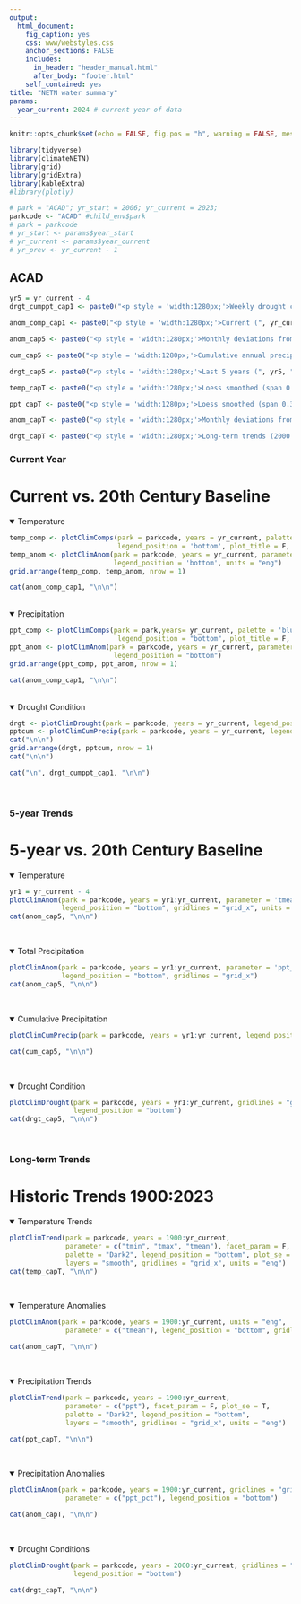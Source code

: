 ```yaml
---
output: 
  html_document:
    fig_caption: yes
    css: www/webstyles.css
    anchor_sections: FALSE
    includes: 
      in_header: "header_manual.html" 
      after_body: "footer.html"
    self_contained: yes
title: "NETN water summary"
params:
  year_current: 2024 # current year of data
---
```


```r
knitr::opts_chunk$set(echo = FALSE, fig.pos = "h", warning = FALSE, message = FALSE)
```

```r
library(tidyverse)
library(climateNETN)
library(grid)
library(gridExtra)
library(kableExtra)
#library(plotly)
```
```r
# park = "ACAD"; yr_start = 2006; yr_current = 2023;
parkcode <- "ACAD" #child_env$park
# park = parkcode
# yr_start <- params$year_start
# yr_current <- params$year_current
# yr_prev <- yr_current - 1
```

## ACAD {.tabset}
```r
yr5 = yr_current - 4
drgt_cumppt_cap1 <- paste0("<p style = 'width:1280px;'>Weekly drought condition for ", yr_current, " based on proportion of a park's predominant county in each drought level using the <a href='https://droughtmonitor.unl.edu/'>U.S. Drought Monitor</a> (left). Cumulative annual precipitation in ", yr_current, " by month compared to the 20th century baseline (right). Total monthly precipitation data are derived from  <a href='https://www.ncei.noaa.gov/access/metadata/landing-page/bin/iso?id=gov.noaa.ncdc:C00332'>NOAA monthly NClimGrid gridded climate data</a> extracted for a given park's geographic centroid.</p>") 

anom_comp_cap1 <- paste0("<p style = 'width:1280px;'>Current (", yr_current, ") monthly climate data (solid) with historic baselines (dashed; left). Monthly deviations from historic baselines in ", yr_current, " with positive (red) bars indicating above average deviations, and negative (blue) bars indicating below average deviations (right). Historic baselines are based on <a href='https://www.ncei.noaa.gov/products/land-based-station/us-climate-normals'>NOAA 20th century normals</a> for a given park's geographic centroid. Current monthly data are derived from <a href='https://www.ncei.noaa.gov/access/metadata/landing-page/bin/iso?id=gov.noaa.ncdc:C00332'>NOAA NClimGrid </a> gridded climate dataset extracted for a given park's geographic centroid.</p>") 

anom_cap5 <- paste0("<p style = 'width:1280px;'>Monthly deviations from historic baselines for past 5 years (", yr5, ":", yr_current, ") with positive (red) bars, indicated above average deviations, and negative (blue) bars indicating below average deviations. Historic baselines are based on <a href='https://www.ncei.noaa.gov/products/land-based-station/us-climate-normals'>NOAA 20th century normals</a> for a given park's geographic centroid. 5-year  (", yr5, ":", yr_current, ") monthly data are derived from <a href='https://www.ncei.noaa.gov/access/metadata/landing-page/bin/iso?id=gov.noaa.ncdc:C00332'>NOAA NClimGrid </a> gridded climate dataset extracted for a given park's geographic centroid.</p>")

cum_cap5 <- paste0("<p style = 'width:1280px;'>Cumulative annual precipitation by month for past 5 years (", yr5, ":", yr_current, " ) compared to the 20th century baseline. Total monthly precipitation data are derived from  <a href='https://www.ncei.noaa.gov/access/metadata/landing-page/bin/iso?id=gov.noaa.ncdc:C00332'>NOAA monthly NClimGrid gridded climate data</a> extracted for a given park's geographic centroid.</p>")

drgt_cap5 <- paste0("<p style = 'width:1280px;'>Last 5 years (", yr5, ":", yr_current, ") of weekly drought condition based on proportion of a park's predominant county by drought level using the <a href='https://droughtmonitor.unl.edu/'>U.S. Drought Monitor</a>.</p>") 

temp_capT <- paste0("<p style = 'width:1280px;'>Loess smoothed (span 0.3) minimum, maximum, and average temperature trends from 1900 to ", yr_current, " by month derived from <a href='https://www.ncei.noaa.gov/access/metadata/landing-page/bin/iso?id=gov.noaa.ncdc:C00332'>NOAA NClimGrid </a> gridded climate dataset extracted for a given park's geographic centroid.</p>")

ppt_capT <- paste0("<p style = 'width:1280px;'>Loess smoothed (span 0.3) total precipitation trends by month from 1900 to ", yr_current, " derived from <a href='https://www.ncei.noaa.gov/access/metadata/landing-page/bin/iso?id=gov.noaa.ncdc:C00332'>NOAA NClimGrid </a> gridded climate dataset extracted for a given park's geographic centroid.</p>")

anom_capT <- paste0("<p style = 'width:1280px;'>Monthly deviations from historic baselines, with positive (red) bars, indicated above average deviations, and negative (blue) bars indicating below average deviations for 1900 to ", yr_current, ". Historic baselines are based on <a href='https://www.ncei.noaa.gov/products/land-based-station/us-climate-normals'>NOAA 20th century normals</a> for a given park's geographic centroid. Monthly data are derived from <a href='https://www.ncei.noaa.gov/access/metadata/landing-page/bin/iso?id=gov.noaa.ncdc:C00332'>NOAA NClimGrid </a> gridded climate dataset extracted for a given park's geographic centroid.</p>")

drgt_capT <- paste0("<p style = 'width:1280px;'>Long-term trends (2000:", yr_current, ") in weekly drought condition based on proportion of a park's predominant county by drought level using the <a href='https://droughtmonitor.unl.edu/'>U.S. Drought Monitor</a>. Note that drought data are only available from 2000 to present.</p>") 

```

### Current Year {.tabset}
<h1>Current vs. 20th Century Baseline</h1>
<details open><summary class='drop'>Temperature</summary>
```r
temp_comp <- plotClimComps(park = parkcode, years = yr_current, palette = 'red', parameter = c('tmean'),
                           legend_position = 'bottom', plot_title = F, units = "eng")
temp_anom <- plotClimAnom(park = parkcode, years = yr_current, parameter = 'tmean',
                          legend_position = 'bottom', units = "eng")
grid.arrange(temp_comp, temp_anom, nrow = 1)

cat(anom_comp_cap1, "\n\n")
```

</details>
<br>
<details open><summary class='drop'>Precipitation</summary>
```r
ppt_comp <- plotClimComps(park = park,years= yr_current, palette = 'blue', parameter = c('ppt'),
                           legend_position = "bottom", plot_title = F, units = "eng")
ppt_anom <- plotClimAnom(park = parkcode, years = yr_current, parameter = 'ppt_pct',
                          legend_position = "bottom")
grid.arrange(ppt_comp, ppt_anom, nrow = 1)

cat(anom_comp_cap1, "\n\n")
```
</details>
<br>
<details open><summary class='drop'>Drought Condition</summary>
```r
drgt <- plotClimDrought(park = parkcode, years = yr_current, legend_position = 'bottom')
pptcum <- plotClimCumPrecip(park = parkcode, years = yr_current, legend_position = "bottom", units = "eng")
cat("\n\n")
grid.arrange(drgt, pptcum, nrow = 1)
cat("\n\n")

cat("\n", drgt_cumppt_cap1, "\n\n")
```
</details>
<br>

### 5-year Trends {.tabset}
<h1>5-year vs. 20th Century Baseline</h1>
<details open><summary class='drop'>Temperature</summary>
```r
yr1 = yr_current - 4
plotClimAnom(park = parkcode, years = yr1:yr_current, parameter = 'tmean', 
             legend_position = "bottom", gridlines = "grid_x", units = "eng")
cat(anom_cap5, "\n\n")
```
</details>
<br>

<details open><summary class='drop'>Total Precipitation</summary>
```r
plotClimAnom(park = parkcode, years = yr1:yr_current, parameter = 'ppt_pct', 
             legend_position = "bottom", gridlines = "grid_x")
cat(anom_cap5, "\n\n")
```
</details>
<br>

<details open><summary class='drop'>Cumulative Precipitation</summary>
```r
plotClimCumPrecip(park = parkcode, years = yr1:yr_current, legend_position = "bottom", units = "eng")

cat(cum_cap5, "\n\n")

```
</details>
</br>

<details open><summary class='drop'>Drought Condition</summary>
```r
plotClimDrought(park = parkcode, years = yr1:yr_current, gridlines = "grid_x", 
                legend_position = "bottom")
cat(drgt_cap5, "\n\n")
```
</details>
</br>

### Long-term Trends {.tabset}
<h1>Historic Trends 1900:2023</h1>
<details open><summary class='drop'>Temperature Trends</summary>
```r
plotClimTrend(park = parkcode, years = 1900:yr_current, 
              parameter = c("tmin", "tmax", "tmean"), facet_param = F,
              palette = "Dark2", legend_position = "bottom", plot_se = T,
              layers = "smooth", gridlines = "grid_x", units = "eng")
cat(temp_capT, "\n\n")

```
</details>
<br>

<details open><summary class='drop'>Temperature Anomalies</summary>
```r
plotClimAnom(park = parkcode, years = 1900:yr_current, units = "eng", 
              parameter = c("tmean"), legend_position = "bottom", gridlines = "grid_x")

cat(anom_capT, "\n\n")
```
</details>
<br>

<details open><summary class='drop'>Precipitation Trends</summary>
```r
plotClimTrend(park = parkcode, years = 1900:yr_current, 
              parameter = c("ppt"), facet_param = F, plot_se = T,
              palette = "Dark2", legend_position = "bottom", 
              layers = "smooth", gridlines = "grid_x", units = "eng")

cat(ppt_capT, "\n\n")
```
</details>
<br>

<details open><summary class='drop'>Precipitation Anomalies</summary>
```r
plotClimAnom(park = parkcode, years = 1900:yr_current, gridlines = "grid_x", 
              parameter = c("ppt_pct"), legend_position = "bottom")

cat(anom_capT, "\n\n")
```
</details>
<br>


<details open><summary class='drop'>Drought Conditions</summary>
```r
plotClimDrought(park = parkcode, years = 2000:yr_current, gridlines = "grid_x", 
                legend_position = "bottom")

cat(drgt_capT, "\n\n")
```
</details>
<br>

